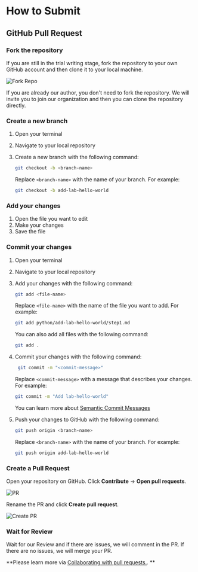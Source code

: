 # How to Submit

## GitHub Pull Request

<div className="steps-container">

### Fork the repository

If you are still in the trial writing stage, fork the repository to your own GitHub account and then clone it to your local machine.

![Fork Repo](.github/assets/fork-repo.png)

If you are already our author, you don't need to fork the repository. We will invite you to join our organization and then you can clone the repository directly.

### Create a new branch

1. Open your terminal
2. Navigate to your local repository
3. Create a new branch with the following command:

   ```bash
   git checkout -b <branch-name>
   ```

   Replace `<branch-name>` with the name of your branch. For example:

   ```bash
   git checkout -b add-lab-hello-world
   ```

### Add your changes

1. Open the file you want to edit
2. Make your changes
3. Save the file

### Commit your changes

1. Open your terminal
2. Navigate to your local repository
3. Add your changes with the following command:

   ```bash
   git add <file-name>
   ```

   Replace `<file-name>` with the name of the file you want to add. For example:

   ```bash
   git add python/add-lab-hello-world/step1.md
   ```

   You can also add all files with the following command:

   ```bash
   git add .
   ```

4. Commit your changes with the following command:

   ```bash
    git commit -m "<commit-message>"
   ```

   Replace `<commit-message>` with a message that describes your changes. For example:

   ```bash
   git commit -m "Add lab-hello-world"
   ```

   You can learn more about [Semantic Commit Messages](https://gist.github.com/joshbuchea/6f47e86d2510bce28f8e7f42ae84c716)

5. Push your changes to GitHub with the following command:

   ```bash
   git push origin <branch-name>
   ```

   Replace `<branch-name>` with the name of your branch. For example:

   ```bash
   git push origin add-lab-hello-world
   ```

### Create a Pull Request

Open your repository on GitHub. Click **Contribute** → **Open pull requests**.

![PR](.github/assets/pr.png)

Rename the PR and click **Create pull request**.

![Create PR](.github/assets/create-pr.png)

### Wait for Review

Wait for our Review and if there are issues, we will comment in the PR. If there are no issues, we will merge your PR.

</div>

**Please learn more via [Collaborating with pull requests.](https://docs.github.com/en/pull-requests/collaborating-with-pull-requests). **
